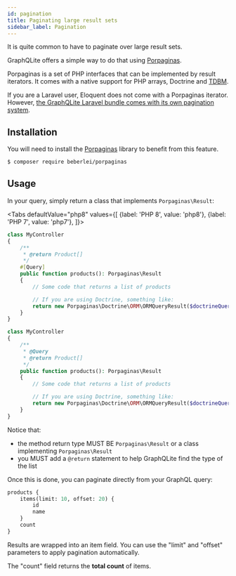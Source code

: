 ```yaml
---
id: pagination
title: Paginating large result sets
sidebar_label: Pagination
---
```



It is quite common to have to paginate over large result sets.

GraphQLite offers a simple way to do that using [Porpaginas](https://github.com/beberlei/porpaginas).

Porpaginas is a set of PHP interfaces that can be implemented by result iterators. It comes with a native support for
PHP arrays, Doctrine and [TDBM](https://thecodingmachine.github.io/tdbm/doc/limit_offset_resultset.html).

<div class="alert alert--warning">If you are a Laravel user, Eloquent does not come with a Porpaginas
iterator. However, <a href="laravel-package-advanced">the GraphQLite Laravel bundle comes with its own pagination system</a>.</div>

## Installation

You will need to install the [Porpaginas](https://github.com/beberlei/porpaginas) library to benefit from this feature.

```bash
$ composer require beberlei/porpaginas
```

## Usage

In your query, simply return a class that implements `Porpaginas\Result`:

<Tabs
  defaultValue="php8"
  values={[
    {label: 'PHP 8', value: 'php8'},
    {label: 'PHP 7', value: 'php7'},
  ]}>
  <TabItem value="php8">

```php
class MyController
{
    /**
     * @return Product[]
     */
    #[Query]
    public function products(): Porpaginas\Result
    {
        // Some code that returns a list of products

        // If you are using Doctrine, something like:
        return new Porpaginas\Doctrine\ORM\ORMQueryResult($doctrineQuery);
    }
}
```

  </TabItem>
  <TabItem value="php7">

```php
class MyController
{
    /**
     * @Query
     * @return Product[]
     */
    public function products(): Porpaginas\Result
    {
        // Some code that returns a list of products

        // If you are using Doctrine, something like:
        return new Porpaginas\Doctrine\ORM\ORMQueryResult($doctrineQuery);
    }
}
```

  </TabItem>
</Tabs>

Notice that:

- the method return type MUST BE `Porpaginas\Result` or a class implementing `Porpaginas\Result`
- you MUST add a `@return` statement to help GraphQLite find the type of the list

Once this is done, you can paginate directly from your GraphQL query:

```graphql
products {
    items(limit: 10, offset: 20) {
        id
        name
    }
    count
}
```

Results are wrapped into an item field. You can use the "limit" and "offset" parameters to apply pagination automatically.

The "count" field returns the **total count** of items.
